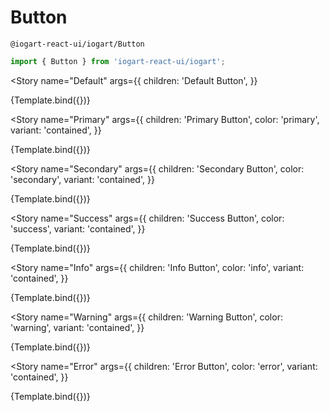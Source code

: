 

<Meta title="Components/Action/Button" component={Button} />

# Button

`@iogart-react-ui/iogart/Button`

```javascript
import { Button } from 'iogart-react-ui/iogart';
```

<Story
  name="Default"
  args={{
    children: 'Default Button',
  }}
>
  {Template.bind({})}
</Story>

<Story
  name="Primary"
  args={{
    children: 'Primary Button',
    color: 'primary',
    variant: 'contained',
  }}
>
  {Template.bind({})}
</Story>

<Story
  name="Secondary"
  args={{
    children: 'Secondary Button',
    color: 'secondary',
    variant: 'contained',
  }}
>
  {Template.bind({})}
</Story>

<Story
  name="Success"
  args={{
    children: 'Success Button',
    color: 'success',
    variant: 'contained',
  }}
>
  {Template.bind({})}
</Story>

<Story
  name="Info"
  args={{
    children: 'Info Button',
    color: 'info',
    variant: 'contained',
  }}
>
  {Template.bind({})}
</Story>

<Story
  name="Warning"
  args={{
    children: 'Warning Button',
    color: 'warning',
    variant: 'contained',
  }}
>
  {Template.bind({})}
</Story>

<Story
  name="Error"
  args={{
    children: 'Error Button',
    color: 'error',
    variant: 'contained',
  }}
>
  {Template.bind({})}
</Story>
